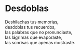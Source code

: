 # Desdoblas {-}


Deshilachas tus memorias,<br>
desdoblas tus recuerdos,<br>
las palabras que no pronunciaste,<br>
las lágrimas que evaporaste,<br>
las sonrisas que apenas mostraste.

